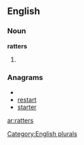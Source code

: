 
==English==

===Noun===
'''ratters'''

# {{plural of|[[ratter]]}}

===Anagrams===
* {{alphagram|aerrstt}}
* [[restart#English|restart]]
* [[starter#English|starter]]

[[Category:English plurals]]

[[ar:ratters]]